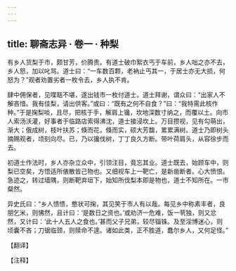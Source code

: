 ```yaml
---
---
---
```

title: 聊斋志异 · 卷一 · 种梨
---

有乡人货梨于市，颇甘芳，价腾贵。有道士破巾絮衣丐于车前，乡人咄之亦不去，乡人怒，加以叱骂。道士曰：“一车数百颗，老衲止丐其一，于居士亦无大损，何怒为？”观者劝置劣者一枚令去，乡人执不肯。

肆中佣保者，见喋聒不堪，遂出钱市一枚付道士。道士拜谢，谓众曰：“出家人不解吝惜。我有佳梨，请出供客。”或曰：“既有之何不自食？”曰：“我特需此核作种。”于是掬梨啖，且尽，把核于手，解肩上镵，坎地深数寸纳之，而覆以土。向市人索汤沃灌，好事者于临路店索得沸沈，道士接浸坎上。万目攒视，见有勾萌出，渐大；俄成树，枝叶扶苏；倏而花，倏而实，硕大芳馥，累累满树。道士乃即树头摘赐观者，顷刻向尽。已，乃以镵伐树，丁丁良久方断。带叶荷肩头，从容徐步而去。

初道士作法时，乡人亦杂立众中，引领注目，竟忘其业。道士既去，始顾车中，则梨已空矣，方悟适所俵散皆己物也。又细视车上一靶亡，是新凿断者。心大愤恨。急迹之，转过墙隅，则断靶弃垣下，始知所伐梨本即是物也，道士不知所在。一市粲然。

异史氏曰：“乡人愦愦，憨状可掬，其见笑于市人有以哉。每见乡中称素丰者，良朋乞米，则怫然，且计曰：‘是数日之资也。’或劝济一危难，饭一茕独，则又忿然，又计曰：‘此十人五人之食也。’甚而父子兄弟，较尽锱铢。及至淫博迷心，则顷囊不吝；刀锯临颈，则赎命不遑。诸如此类，正不胜道，蠢尔乡人，又何足怪。”

【翻译】

【注释】

